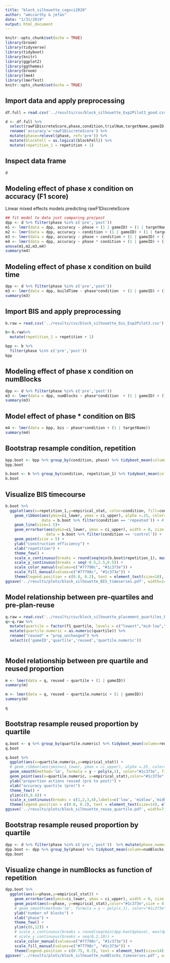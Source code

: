 ```yaml
---
title: "block_silhouette_cogsci2020"
author: "wmccarthy & jefan"
date: "1/31/2019"
output: html_document
---
```


```r
knitr::opts_chunk$set(echo = TRUE)
library(broom)
library(tidyverse)
library(tidyboot)
library(knitr)
library(ggplot2)
library(ggthemes)
library(broom)
library(lme4)
library(lmerTest)
knitr::opts_chunk$set(echo = TRUE)
```

## Import data and apply preprocessing

```r
df.full = read.csv('../results/csv/block_silhouette_Exp2Pilot3_good.csv')

d <- df.full %>% 
  select(rawF1DiscreteScore,phase,condition,trialNum,targetName,gameID,numBlocks,repetition,blockFell,buildTime,buggy) %>% 
  rename('accuracy'='rawF1DiscreteScore') %>%
  mutate(phase=relevel(phase, ref='pre')) %>%
  mutate(blockFell = as.logical(blockFell)) %>%
  mutate(repetition_1 = repetition + 1)

```

## Inspect data frame
```r
d
``` 

## Modeling effect of phase x condition on accuracy (F1 score)

Linear mixed effects models predicting rawF1DiscreteScore
```r
## fit model to data just comparing pre/post
dpp <- d %>% filter(phase %in% c('pre','post')) 
m1 <- lmer(data = dpp, accuracy ~ phase + (1 | gameID) + (1 | targetName))
m2 <- lmer(data = dpp, accuracy ~ condition + (1 | gameID) + (1 | targetName))
m3 <- lmer(data = dpp, accuracy ~ phase + condition + (1 | gameID) + (1 | targetName))
m4 <- lmer(data = dpp, accuracy ~ phase * condition + (1 | gameID) + (1 | targetName))
anova(m1,m2,m3,m4)
summary(m4)
```

## Modeling effect of phase x condition on build time 
```r
dpp <- d %>% filter(phase %in% c('pre','post')) 
m3 <- lmer(data = dpp, buildTime ~ phase*condition  + (1 | gameID) + (1 | targetName))
summary(m3)
```

## Import BIS and apply preprocessing
```r
b.raw = read.csv('../results/csv/block_silhouette_bis_Exp2Pilot3.csv')

b<-b.raw%>%
  mutate(repetition_1 = repetition + 1)

bpp <- b %>%
  filter(phase %in% c('pre','post'))
bpp
```

## Modeling effect of phase x condition on numBlocks
```r
dpp <- d %>% filter(phase %in% c('pre','post')) 
m3 <- lmer(data = dpp, numBlocks ~ phase*condition  + (1 | gameID) + (1 | targetName))
summary(m3)
```

## Model effect of phase * condition on BIS
```r
m4 <- lmer(data = bpp, bis ~ phase*condition + (1 | targetName))
summary(m4)
```

## Bootstrap resample condition, repetition
```r
bpp.boot <- bpp %>% group_by(condition, phase) %>% tidyboot_mean(column=bis, nboot=100)
bpp.boot
```

```r
b.boot <- b %>% group_by(condition, repetition_1) %>% tidyboot_mean(column=bis, nboot=100)
b.boot
```


## Visualize BIS timecourse
```r
b.boot %>%
  ggplot(aes(x=repetition_1,y=empirical_stat, color=condition, fill=condition)) +
    geom_ribbon(aes(ymin=ci_lower, ymax = ci_upper), alpha =.25, color=NA,
                data = b.boot %>% filter(condition == 'repeated')) + # position = dodge,
    geom_line(size=1.5)+ 
    geom_errorbar(aes(ymin=ci_lower, ymax = ci_upper), width = 0, size = 1.5,
                  data = b.boot %>% filter(condition == 'control')) +
    geom_point(size = 5) +
    ylab("construction efficiency") +
    xlab("repetition") +
    theme_few() +
    scale_x_continuous(breaks = round(seq(min(b.boot$repetition_1), max(b.boot$repetition_1), by =1),1)) +
    scale_y_continuous(breaks = seq(-0.5,2.5,0.5)) +
    scale_color_manual(values=c("#77798c", "#1c373e")) +
    scale_fill_manual(values=c("#77798c", "#1c373e")) +
    theme(legend.position = c(0.8, 0.2), text = element_text(size=18), element_line(size=1), element_rect(size=2, color="#00000"))
ggsave('../results/plots/block_silhouette_BIS_timeseries.pdf', width=14, height = 10, units='cm')
```

## Model relationship between pre-quartiles and pre-plan-reuse
```r
q.raw = read.csv('../results/csv/block_silhouette_placement_quartiles_Exp2Pilot3.csv')
q<-q.raw %>% 
  mutate(quartile = factor(f1_quartile, levels = c("lowest","mid-low","mid-high","highest"))) %>%
  mutate(quartile.numeric = as.numeric(quartile)) %>%
  rename("reused" = "prop_unchanged") %>%
  select(c('gameID','quartile','reused','quartile.numeric'))
  
```

## Model relationship between pre quartile and reused proportion
```r
m <- lmer(data = q, reused ~ quartile + (1 | gameID))
summary(m)
```

```r
m <- lmer(data = q, reused ~ quartile.numeric + (1 | gameID))
summary(m)
```

```r
q
```

## Bootstrap resample reused proportion by quartile
```r
q.boot <- q %>% group_by(quartile.numeric) %>% tidyboot_mean(column=reused, nboot=100)
q.boot
```

```r
q.boot %>%
  ggplot(aes(x=quartile.numeric,y=empirical_stat)) +
  # geom_ribbon(aes(ymin=ci_lower, ymax = ci_upper), alpha =.25, color="#1c373e", fill="#1c373e") +
  geom_smooth(method='lm', formula = y ~ poly(x,1), color="#1c373e", fill="#b1c4c9") +
  geom_point(aes(x=quartile.numeric, y=empirical_stat),color="#1c373e",size = 4) +
  ylab("proportion actions reused (pre to post)") +
  xlab("accuracy quartile (pre)") +
  theme_few() +
  ylim(c(0,0.6)) +
  scale_x_continuous(breaks = c(1,2,3,4),labels=c('low', 'midlow','midhigh','top')) +
  theme(legend.position = c(0.8, 0.2), text = element_text(size=14), element_line(size=1), element_rect(size=2, color="#00000"))  
ggsave('../results/plots/block_silhouette_reuse_quartile.pdf', width=7, height = 10, units='cm')

```

## Bootstrap resample reused proportion by quartile
```r
dpp <- d %>% filter(phase %in% c('pre','post'))  %>% mutate(phase.numeric = as.numeric(phase))
dpp.boot <- dpp %>% group_by(phase) %>% tidyboot_mean(column=numBlocks, nboot=100)
dpp.boot
```


## Visualize change in numBlocks as function of repetition
```r
dpp.boot %>%
  ggplot(aes(x=phase,y=empirical_stat)) +
    geom_errorbar(aes(ymin=ci_lower, ymax = ci_upper), width = 0, size = 1.5,data = dpp.boot) +
    geom_point(aes(x=phase, y=empirical_stat),color="#1c373e",size = 4) +
    # geom_smooth(method='lm', formula = y ~ poly(x,1), color="#1c373e", fill="#b1c4c9") +
    ylab("number of blocks") +
    xlab("phase") +
    theme_few() +
    ylim(c(6,12)) +
    # scale_x_continuous(breaks = round(seq(min(dpp.boot$phase), max(dpp.boot$phase), by =1),1)) +
    # scale_y_continuous(breaks = seq(0,2,10)) +
    scale_color_manual(values=c("#77798c", "#1c373e")) +
    scale_fill_manual(values=c("#77798c", "#1c373e")) +
    theme(legend.position = c(0.75, 0.2), text = element_text(size=14), element_line(size=1), element_rect(size=2, color="#00000"))
ggsave('../results/plots/block_silhouette_numBlocks_timeseries.pdf', width=7, height = 10, units='cm')
```

